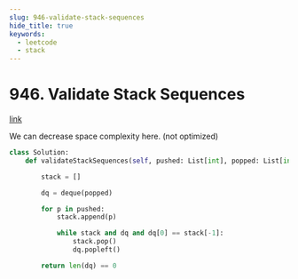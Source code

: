 ```yaml
---
slug: 946-validate-stack-sequences
hide_title: true
keywords:
  - leetcode
  - stack
---
```


# 946. Validate Stack Sequences

[link](https://leetcode.com/problems/validate-stack-sequences/description/)

We can decrease space complexity here. (not optimized)

```python
class Solution:
    def validateStackSequences(self, pushed: List[int], popped: List[int]) -> bool:

        stack = []

        dq = deque(popped)

        for p in pushed:
            stack.append(p)

            while stack and dq and dq[0] == stack[-1]:
                stack.pop()
                dq.popleft()

        return len(dq) == 0

```

